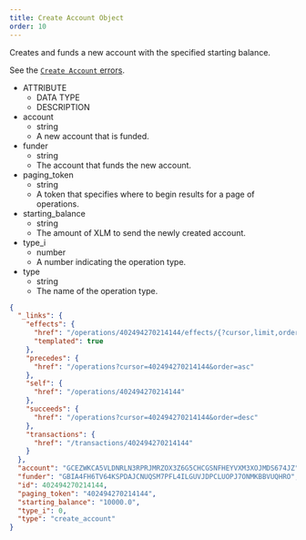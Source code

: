 ```yaml
---
title: Create Account Object
order: 10
---
```



Creates and funds a new account with the specified starting balance.

See the [`Create Account` errors](../../../errors/result-codes/operation-specific/create-account.mdx).

<AttributeTable>

- ATTRIBUTE
  - DATA TYPE
  - DESCRIPTION
- account
  - string
  - A new account that is funded.
- funder
  - string
  - The account that funds the new account.
- paging_token
  - string
  - A token that specifies where to begin results for a page of operations.
- starting_balance
  - string
  - The amount of XLM to send the newly created account.
- type_i
  - number
  - A number indicating the operation type.
- type
  - string
  - The name of the operation type.

</AttributeTable>

<ExampleResponse>

```json
{
  "_links": {
    "effects": {
      "href": "/operations/402494270214144/effects/{?cursor,limit,order}",
      "templated": true
    },
    "precedes": {
      "href": "/operations?cursor=402494270214144&order=asc"
    },
    "self": {
      "href": "/operations/402494270214144"
    },
    "succeeds": {
      "href": "/operations?cursor=402494270214144&order=desc"
    },
    "transactions": {
      "href": "/transactions/402494270214144"
    }
  },
  "account": "GCEZWKCA5VLDNRLN3RPRJMRZOX3Z6G5CHCGSNFHEYVXM3XOJMDS674JZ",
  "funder": "GBIA4FH6TV64KSPDAJCNUQSM7PFL4ILGUVJDPCLUOPJ7ONMKBBVUQHRO",
  "id": 402494270214144,
  "paging_token": "402494270214144",
  "starting_balance": "10000.0",
  "type_i": 0,
  "type": "create_account"
}
```

</ExampleResponse>
